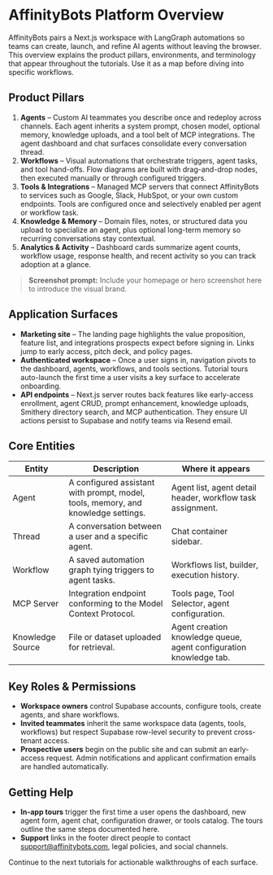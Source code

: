 # AffinityBots Platform Overview

AffinityBots pairs a Next.js workspace with LangGraph automations so teams can create, launch, and refine AI agents without leaving the browser. This overview explains the product pillars, environments, and terminology that appear throughout the tutorials. Use it as a map before diving into specific workflows.

## Product Pillars

1. **Agents** – Custom AI teammates you describe once and redeploy across channels. Each agent inherits a system prompt, chosen model, optional memory, knowledge uploads, and a tool belt of MCP integrations. The agent dashboard and chat surfaces consolidate every conversation thread.
2. **Workflows** – Visual automations that orchestrate triggers, agent tasks, and tool hand-offs. Flow diagrams are built with drag-and-drop nodes, then executed manually or through configured triggers.
3. **Tools & Integrations** – Managed MCP servers that connect AffinityBots to services such as Google, Slack, HubSpot, or your own custom endpoints. Tools are configured once and selectively enabled per agent or workflow task.
4. **Knowledge & Memory** – Domain files, notes, or structured data you upload to specialize an agent, plus optional long-term memory so recurring conversations stay contextual.
5. **Analytics & Activity** – Dashboard cards summarize agent counts, workflow usage, response health, and recent activity so you can track adoption at a glance.

> **Screenshot prompt:** Include your homepage or hero screenshot here to introduce the visual brand.

## Application Surfaces

- **Marketing site** – The landing page highlights the value proposition, feature list, and integrations prospects expect before signing in. Links jump to early access, pitch deck, and policy pages.
- **Authenticated workspace** – Once a user signs in, navigation pivots to the dashboard, agents, workflows, and tools sections. Tutorial tours auto-launch the first time a user visits a key surface to accelerate onboarding.
- **API endpoints** – Next.js server routes back features like early-access enrollment, agent CRUD, prompt enhancement, knowledge uploads, Smithery directory search, and MCP authentication. They ensure UI actions persist to Supabase and notify teams via Resend email.

## Core Entities

| Entity | Description | Where it appears |
| --- | --- | --- |
| Agent | A configured assistant with prompt, model, tools, memory, and knowledge settings. | Agent list, agent detail header, workflow task assignment. |
| Thread | A conversation between a user and a specific agent. | Chat container sidebar. |
| Workflow | A saved automation graph tying triggers to agent tasks. | Workflows list, builder, execution history. |
| MCP Server | Integration endpoint conforming to the Model Context Protocol. | Tools page, Tool Selector, agent configuration. |
| Knowledge Source | File or dataset uploaded for retrieval. | Agent creation knowledge queue, agent configuration knowledge tab. |

## Key Roles & Permissions

- **Workspace owners** control Supabase accounts, configure tools, create agents, and share workflows.
- **Invited teammates** inherit the same workspace data (agents, tools, workflows) but respect Supabase row-level security to prevent cross-tenant access.
- **Prospective users** begin on the public site and can submit an early-access request. Admin notifications and applicant confirmation emails are handled automatically.

## Getting Help

- **In-app tours** trigger the first time a user opens the dashboard, new agent form, agent chat, configuration drawer, or tools catalog. The tours outline the same steps documented here.
- **Support** links in the footer direct people to contact support@affinitybots.com, legal policies, and social channels.

Continue to the next tutorials for actionable walkthroughs of each surface.
